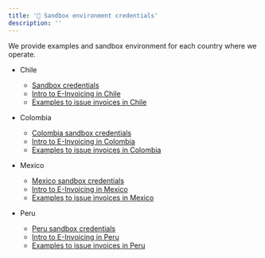 ```yaml
---
title: '🔑 Sandbox environment credentials'
description: ''
---
```


We provide examples and sandbox environment for each country where we operate.

* Chile
  * [Sandbox credentials](/api-reference/examples-chile/sandbox-environment-credentials)
  * [Intro to E-Invoicing in Chile](/api-reference/examples-chile/intro-to-e-invoice)
  * [Examples to issue invoices in Chile](/api-reference/examples-chile/create-new-documents)

* Colombia
  * [Colombia sandbox credentials](/api-reference/examples-colombia/sandbox-environment-credentials)
  * [Intro to E-Invoicing in Colombia](/api-reference/examples-colombia/intro-to-e-invoice)
  * [Examples to issue invoices in Colombia](/api-reference/examples-colombia/create-new-documents)

* Mexico
  * [Mexico sandbox credentials](/api-reference/examples-mexico/sandbox-environment-credentials)
  * [Intro to E-Invoicing in Mexico](/api-reference/examples-mexico/intro-to-e-invoice)
  * [Examples to issue invoices in Mexico](/api-reference/examples-mexico/create-new-documents)

* Peru
  * [Peru sandbox credentials](/api-reference/examples-peru/sandbox-environment-credentials)
  * [Intro to E-Invoicing in Peru](/api-reference/examples-peru/intro-to-e-invoice)
  * [Examples to issue invoices in Peru](/api-reference/examples-peru/create-new-documents)
